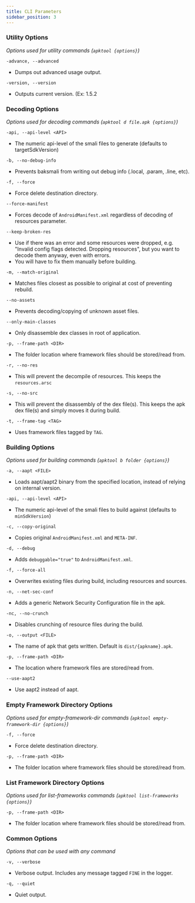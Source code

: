 ```yaml
---
title: CLI Parameters
sidebar_position: 3
---
```


### Utility Options

_Options used for utility commands (`apktool {options}`)_

```
-advance, --advanced
```

- Dumps out advanced usage output.

```
-version, --version
```

- Outputs current version. (Ex: 1.5.2

### Decoding Options

_Options used for decoding commands (`apktool d file.apk {options}`)_

```
-api, --api-level <API>
```

- The numeric api-level of the smali files to generate (defaults to targetSdkVersion)

```
-b, --no-debug-info
```

- Prevents baksmali from writing out debug info (.local, .param, .line, etc).

```
-f, --force
```

- Force delete destination directory.

```
--force-manifest
```

- Forces decode of `AndroidManifest.xml` regardless of decoding of resources parameter.

```
--keep-broken-res
```

- Use if there was an error and some resources were dropped, e.g. "Invalid config flags detected. Dropping resources", but you want to decode them anyway, even with errors.
- You will have to fix them manually before building.

```
-m, --match-original
```

- Matches files closest as possible to original at cost of preventing rebuild.

```
--no-assets
```

- Prevents decoding/copying of unknown asset files.

```
--only-main-classes
```

- Only disassemble dex classes in root of application.

```
-p, --frame-path <DIR>
```

- The folder location where framework files should be stored/read from.

```
-r, --no-res
```

- This will prevent the decompile of resources. This keeps the `resources.arsc`

```
-s, --no-src
```

- This will prevent the disassembly of the dex file(s). This keeps the apk dex file(s) and simply moves it during build.

```
-t, --frame-tag <TAG>
```

- Uses framework files tagged by `TAG`.

### Building Options

_Options used for building commands (`apktool b folder {options}`)_

```
-a, --aapt <FILE>
```

- Loads aapt/aapt2 binary from the specified location, instead of relying on internal version.

```
-api, --api-level <API>
```

- The numeric api-level of the smali files to build against (defaults to `minSdkVersion`)

```
-c, --copy-original
```

- Copies original `AndroidManifest.xml` and `META-INF`.

```
-d, --debug
```

- Adds `debuggable="true"` to `AndroidManifest.xml`.

```
-f, --force-all
```

- Overwrites existing files during build, including resources and sources.

```
-n, --net-sec-conf
```

- Adds a generic Network Security Configuration file in the apk.

```
-nc, --no-crunch
```

- Disables crunching of resource files during the build.

```
-o, --output <FILE>
```

- The name of apk that gets written. Default is `dist/{apkname}.apk`.

```
-p, --frame-path <DIR>
```

- The location where framework files are stored/read from.

```
--use-aapt2
```

- Use aapt2 instead of aapt.

### Empty Framework Directory Options

_Options used for empty-framework-dir commands (`apktool empty-framework-dir {options}`)_

```
-f, --force
```

- Force delete destination directory.

```
-p, --frame-path <DIR>
```

- The folder location where framework files should be stored/read from.

### List Framework Directory Options

_Options used for list-frameworks commands (`apktool list-frameworks {options}`)_

```
-p, --frame-path <DIR>
```

- The folder location where framework files should be stored/read from.

### Common Options

_Options that can be used with any command_

```
-v, --verbose
```

- Verbose output. Includes any message tagged `FINE` in the logger.

```
-q, --quiet
```

- Quiet output.
